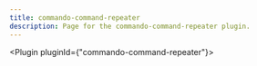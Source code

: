 ---
title: commando-command-repeater
description: Page for the commando-command-repeater plugin.
---


<Plugin pluginId={"commando-command-repeater"}></Plugin>